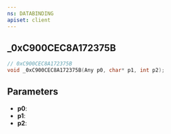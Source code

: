 ```yaml
---
ns: DATABINDING
apiset: client
---
```

## _0xC900CEC8A172375B

```c
// 0xC900CEC8A172375B
void _0xC900CEC8A172375B(Any p0, char* p1, int p2);
```


## Parameters
* **p0**:
* **p1**:
* **p2**: